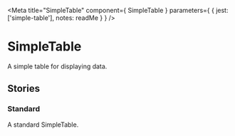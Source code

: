 
<Meta
  title="SimpleTable"
  component={ SimpleTable }
  parameters={ {
    jest: ['simple-table'],
    notes: readMe
  } }
/>

# SimpleTable

A simple table for displaying data.

<Preview withToolbar>
  <Story name="SimpleTable">
    <SimpleTable
      keys={['name', 'qty', 'cost']}
      headings={{
        cost: 'Price',
        qty: 'Quantity',
        name: 'Name'
      }}
      data={[
        {
          cost: '£7.99',
          qty: '4',
          name: 'Blu-ray disk'
        },
        {
          cost: '£0.85',
          qty: '10',
          name: 'Pencil'
        },
        {
          cost: '£21.45',
          qty: '1',
          name: 'Text book'
        },
      ]}
    />
  </Story>
</Preview>

<Props of={SimpleTable} />


## Stories
### Standard

A standard SimpleTable.

<Preview>
  <Story name="Standard">
    <SimpleTable
      keys={['name', 'qty', 'cost']}
      headings={{
        cost: 'Price',
        qty: 'Quantity',
        name: 'Name'
      }}
      data={[
        {
          cost: '£7.99',
          qty: '4',
          name: 'Blu-ray disk'
        },
        {
          cost: '£0.85',
          qty: '10',
          name: 'Pencil'
        },
        {
          cost: '£21.45',
          qty: '1',
          name: 'Text book'
        },
      ]}
    />
  </Story>
</Preview>
